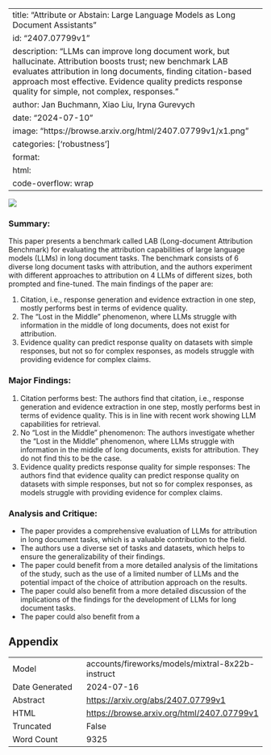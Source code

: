 
---
title: "Attribute or Abstain: Large Language Models as Long Document Assistants"
id: "2407.07799v1"
description: "LLMs can improve long document work, but hallucinate. Attribution boosts trust; new benchmark LAB evaluates attribution in long documents, finding citation-based approach most effective. Evidence quality predicts response quality for simple, not complex, responses."
author: Jan Buchmann, Xiao Liu, Iryna Gurevych
date: "2024-07-10"
image: "https://browse.arxiv.org/html/2407.07799v1/x1.png"
categories: ['robustness']
format:
  html:
    code-overflow: wrap
---

![](https://browse.arxiv.org/html/2407.07799v1/x1.png)

### Summary:

This paper presents a benchmark called LAB (Long-document Attribution Benchmark) for evaluating the attribution capabilities of large language models (LLMs) in long document tasks. The benchmark consists of 6 diverse long document tasks with attribution, and the authors experiment with different approaches to attribution on 4 LLMs of different sizes, both prompted and fine-tuned. The main findings of the paper are:

1. Citation, i.e., response generation and evidence extraction in one step, mostly performs best in terms of evidence quality.
2. The "Lost in the Middle" phenomenon, where LLMs struggle with information in the middle of long documents, does not exist for attribution.
3. Evidence quality can predict response quality on datasets with simple responses, but not so for complex responses, as models struggle with providing evidence for complex claims.

### Major Findings:

1. Citation performs best: The authors find that citation, i.e., response generation and evidence extraction in one step, mostly performs best in terms of evidence quality. This is in line with recent work showing LLM capabilities for retrieval.
2. No "Lost in the Middle" phenomenon: The authors investigate whether the "Lost in the Middle" phenomenon, where LLMs struggle with information in the middle of long documents, exists for attribution. They do not find this to be the case.
3. Evidence quality predicts response quality for simple responses: The authors find that evidence quality can predict response quality on datasets with simple responses, but not so for complex responses, as models struggle with providing evidence for complex claims.

### Analysis and Critique:

* The paper provides a comprehensive evaluation of LLMs for attribution in long document tasks, which is a valuable contribution to the field.
* The authors use a diverse set of tasks and datasets, which helps to ensure the generalizability of their findings.
* The paper could benefit from a more detailed analysis of the limitations of the study, such as the use of a limited number of LLMs and the potential impact of the choice of attribution approach on the results.
* The paper could also benefit from a more detailed discussion of the implications of the findings for the development of LLMs for long document tasks.
* The paper could also benefit from a

## Appendix

|          |          |
|----------|----------|
| Model     | accounts/fireworks/models/mixtral-8x22b-instruct       |
| Date Generated     | 2024-07-16       |
| Abstract | [https://arxiv.org/abs/2407.07799v1](https://arxiv.org/abs/2407.07799v1)        |
| HTML     | [https://browse.arxiv.org/html/2407.07799v1](https://browse.arxiv.org/html/2407.07799v1)       |
| Truncated       | False       |
| Word Count       | 9325       |
